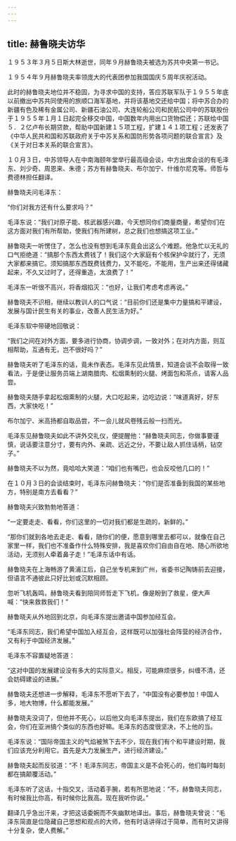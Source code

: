 ```yaml
---
---
---
```

title: 赫鲁晓夫访华
---




１９５３年３月５日斯大林逝世，同年９月赫鲁晓夫被选为苏共中央第一书记。

１９５４年９月赫鲁晓夫率领庞大的代表团参加我国国庆５周年庆祝活动。

此时的赫鲁晓夫地位并不稳固，为寻求中国的支持，答应苏联军队于１９５５年底以前撤出中苏共同使用的旅顺口海军基地，并将该基地交还给中国；将中苏合办的新疆有色及稀有金属公司、新疆石油公司、大连轮船公司和民航公司中的苏联股份于１９５５年１月１日起完全移交中国，中国数年内用出口货物偿还；苏联给中国５．２亿卢布长期贷款，帮助中国新建１５项工程，扩建１４１项工程；还发表了《中华人民共和国和苏联政府关于中苏关系和国防形势各项问题的联合宣言》及《关于对日本关系的联合宣言》。

１０月３日，中苏领导人在中南海颐年堂举行最高级会谈，中方出席会谈的有毛泽东、刘少奇、周恩来、朱德；苏方有赫鲁晓夫、布尔加宁、什维尔尼克等。师哲与费德林担任翻译。

赫鲁晓夫问毛泽东：

“你们对我方还有什么要求吗？”

毛泽东说：“我们对原子能、核武器感兴趣，今天想同你们商量商量，希望你们在这方面对我们有所帮助，使我们有所建树，总之我们也想搞这项工业。”

赫鲁晓夫一听愣住了，怎么也没有想到毛泽东竟会出这么个难题。他急忙以无礼的口气拒绝道：“搞那个东西太费钱了！我们这个大家庭有个核保护伞就行了，无须大家都来搞它。须知搞那东西既费钱费力，又不能吃，不能用，生产出来还得储藏起来，不久又过时了，还得重造，太浪费了！”

毛泽东一听很不高兴，将香烟掐灭：“也好，让我们考虑考虑再说。”

赫鲁晓夫不识相，继续以教训人的口气说：“目前你们还是集中力量搞和平建设，发展与国计民生有关的事业，改善人民生活为好。”

毛泽东软中带硬地回敬说：

“我们之间在对外方面，要多进行协商，协调步调，一致对外；在对内方面，则互相帮助，互通有无，岂不很好吗？”

赫鲁晓夫听了毛泽东的话，竟未作表态。毛泽东见此情景，知道会谈不会取得一致看法，于是便让服务员端上湖南腊肉、松烟熏制的火腿、烤面包和茶点，请客人品尝。

赫鲁晓夫随手拿起松烟熏制的火腿，大口吃起来，边吃边说：“味道真好，好东西，大家快吃！”

布尔加宁、米高扬都自取品尝，不一会儿就风卷残云般一扫而光。

毛泽东见赫鲁晓夫如此不讲外交礼仪，便提醒他：“赫鲁晓夫同志，你做事要谨慎，说话要注意分寸，要有内外、亲疏、远近之分，不要让敌人抓住话柄，钻空子。”

赫鲁晓夫不以为然，竟哈哈大笑道：“咱们也有嘴巴，也会反咬他几口的！”

在１０月３日的会谈结束时，毛泽东问赫鲁晓夫：“你们是否准备到我国的某些地方，特别是南方去看看？”

赫鲁晓夫兴致勃勃地答道：

“一定要走走、看看，你们这里的一切对我们都是生疏的，新鲜的。”

“那你们就到各地去走走、看看，随你们的便，愿意到哪里去都可以，就像在自己家里一样，我们也不准备作什么特殊安排，我是喜欢你们自由自在地、随心所欲地活动，无须别人牵着鼻子走！”毛泽东话中有话。

赫鲁晓夫在上海畅游了黄浦江后，自己坐专机来到广州，省委书记陶铸前去迎接，但语言不通彼此只好比划或沉默相顾。

忽听飞机轰鸣，赫鲁晓夫看到陪同师哲走下飞机，像是盼到了救星，便大声喊：“快来救救我们！”

赫鲁晓夫从外地回到北京，向毛泽东提出邀请中国参加经互会。

“毛泽东同志，我们希望中国加入经互会，这样既可以加强社会阵营的经济合作，又有利于中国经济发展。”

毛泽东不容置疑地答道：

“这对中国的发展建设没有多大的实际意义。相反，可能麻烦很多，纠缠不清，还会妨碍建设的进展。”

赫鲁晓夫还想进一步解释，毛泽东不愿听下去了，“中国没有必要参加！中国人多，地大物博，什么都能发展。”

赫鲁晓夫没词了，但他并不死心，以后他又向毛泽东提出，我们在东欧搞了经互会，你们在亚洲搞个类似的东西也好嘛。毛泽东的态度很坚决，不上他的当。

毛泽东说：“国际帝国主义的气焰被煞下去不少，现在我们有个和平建设时期，我们应该充分利用它。首先是大力发展生产，进行经济建设。”

赫鲁晓夫起而反驳道：“不！毛泽东同志，帝国主义是不会死心的，他们每时每刻都在搞颠覆活动。”

毛泽东听了这话，十指交叉，活动着手腕，若有所思地说：“不，赫鲁晓夫同志，有时候我比你高，有时候你比我高。现在我听你说。”

翻译几乎急出汗来，才把这话委婉而不失幽默地译出。事后，赫鲁晓夫曾说：“毛泽东简直是位隐藏自己思想和观点的大师，他有时话讲得过于简单，而有时又讲得十分复杂，使人费解。”